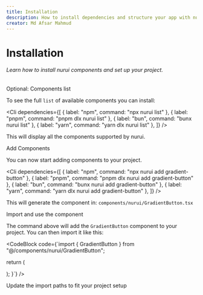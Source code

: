 ```yaml
---
title: Installation
description: How to install dependencies and structure your app with nurui.
creator: Md Afsar Mahmud
---
```


# Installation

###### Learn how to install nurui components and set up your project.

<Steps>

<Step>Optional: Components list</Step>

To see the full `list` of available components you can install:

<Cli
  dependencies={[
    { label: "npm", command: "npx nurui list" },
    { label: "pnpm", command: "pnpm dlx nurui list" },
    { label: "bun", command: "bunx nurui list" },
    { label: "yarn", command: "yarn dlx nurui list" },
  ]}
/>

This will display all the components supported by nurui.

<Step>Add Components</Step>

You can now start adding components to your project.

<Cli
  dependencies={[
    { label: "npm", command: "npx nurui add gradient-button" },
    { label: "pnpm", command: "pnpm dlx nurui add gradient-button" },
    { label: "bun", command: "bunx nurui add gradient-button" },
    { label: "yarn", command: "yarn dlx nurui add gradient-button" },
  ]}
/>

This will generate the component in: `components/nurui/GradientButton.tsx`

<Step>Import and use the component</Step>

The command above will add the `GradientButton` component to your project. You can then import it like this:

<CodeBlock
code={`import { GradientButton } from "@/components/nurui/GradientButton";

  return (
    <div>
      <GradientButton />
    </div>
  );
}`}
/>

<Step>Update the import paths to fit your project setup</Step>

</Steps>
